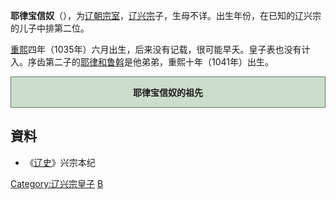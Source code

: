 '''耶律宝信奴'''（{{bd|1035年||？||catIdx=Y}}），为[[辽朝|辽朝]][[宗室|宗室]]，[[辽兴宗|辽兴宗]]子，生母不详。出生年份，在已知的辽兴宗的儿子中排第二位。

[[重熙|重熙]]四年（1035年）六月出生，后来没有记载，很可能早夭。皇子表也没有计入。序齿第二子的[[耶律和鲁斡|耶律和鲁斡]]是他弟弟，重熙十年（1041年）出生。
<div style="clear: both; width: 100%; padding: 0; text-align: left; border: none;" class="NavFrame">
<div style="background: #ccddcc; text-align: center; border: 1px solid #667766" class="NavHead">'''耶律宝信奴的祖先'''
</div>
<div class="NavContent" style="display:none;">
{{ahnentafel-compact5|align=center
|style=font-size: 90%; line-height: 110%;
|border=1
|boxstyle=padding-top: 0; padding-bottom: 0;
|boxstyle_1=background-color: #fcc;
|boxstyle_2=background-color: #fb9;
|boxstyle_3=background-color: #ffc;
|boxstyle_4=background-color: #bfc;
|boxstyle_5=background-color: #9fe;
|1= '''耶律宝信奴'''
|2= '''父亲:'''<br />[[辽兴宗|辽兴宗]]耶律宗真
|3= 
|4= '''祖父:'''<br />[[辽圣宗|辽圣宗]]耶律隆绪
|5= '''祖母:'''<br />钦哀皇后[[萧耨斤|萧耨斤]]
|6= 
|7= 
|8= [[辽景宗|辽景宗]]耶律贤
|9= 睿智皇后[[萧绰|萧绰]]
|10= 
|11= 
|12= 
|13= 
|14= 
|15= 
|16= [[辽世宗|辽世宗]]耶律阮
|17= 怀节皇后[[萧撒葛只|萧撒葛只]]
}}
</div></div>


== 資料 ==
*《[[辽史|辽史]]》兴宗本纪

{{DEFAULTSORT:Y耶律}}
[[Category:辽兴宗皇子|Category:辽兴宗皇子]]
[[Category:耶律氏|B]]